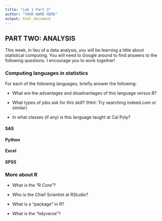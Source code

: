 ```yaml
---
title: "Lab 1 Part 2"
author: "YOUR NAME HERE"
output: html_document
---
```


## PART TWO: ANALYSIS

This week, in lieu of a data analysis, you will be learning a little about statistical computing.  You will need to Google around to find answers to the following questions.  I encourage you to work together!

### Computing languages in statistics

For each of the following languages, briefly answer the following:

* What are the advantages and disadvantages of this language versus R?

* What types of jobs ask for this skill?  (Hint: Try searching indeed.com or similar)

* In what classes (if any) is this language taught at Cal Poly?

#### SAS

#### Python

#### Excel

#### SPSS

### More about R

* What is the "R Core"?

* Who is the Chief Scientist at RStudio?

* What is a "package" in R?

* What is the "tidyverse"?